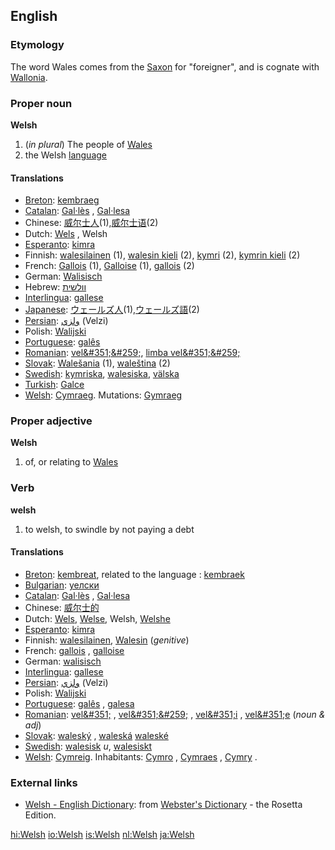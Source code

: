 {{See|welsh}}
==English==

===Etymology===
The word Wales comes from the [[Saxon]] for "foreigner", and is cognate with [[Wallonia]].

===Proper noun===
'''Welsh'''
#(''in plural'') The people of [[Wales]]
# the Welsh [[language]]

====Translations====
*[[Breton]]: [[kembraeg]] {{m}}
*[[Catalan]]: [[Gal·lès]] {{m}}, [[Gal·lesa]] {{f}}
*Chinese: [[威尔士人]](1),[[威尔士语]](2)
*Dutch: [[Wels]] {{n}}, Welsh {{n}}
*[[Esperanto]]: [[kimra]]
*Finnish: [[walesilainen]] (1), [[walesin kieli]] (2), [[kymri]] (2), [[kymrin kieli]] (2)
*French: [[Gallois]] {{m}} (1), [[Galloise]] {{f}} (1), [[gallois]] {{m}} (2)
*German: [[Walisisch]]
*Hebrew: [[וולשית]]
*[[Interlingua]]: [[gallese]]
*[[Japanese]]: [[ウェールズ人]](1),[[ウェールズ語]](2)
*[[Persian]]: [[ولزي]] (Velzi)
*Polish: [[Walijski]]
*[[Portuguese]]: [[galês]] {{m}}
*[[Romanian]]: [[vel&#351;&#259;]], [[limba vel&#351;&#259;]] {{f}}
*[[Slovak]]: [[Walešania]] {{m}} {{p}} (1), [[waleština]] {{f}} (2)
*[[Swedish]]: [[kymriska]], [[walesiska]], [[välska]]
*[[Turkish]]: [[Galce]]
*[[Welsh]]: [[Cymraeg]]. Mutations: [[Gymraeg]]

===Proper adjective===
'''Welsh'''
#of, or relating to [[Wales]]

===Verb===
'''welsh'''
#to welsh, to swindle by not paying a debt

====Translations====
*[[Breton]]: [[kembreat]], related to the language : [[kembraek]]
*[[Bulgarian]]: [[уелски]] {{m}}
*[[Catalan]]: [[Gal·lès]] {{m}}, [[Gal·lesa]] {{f}}
*Chinese: [[威尔士的]]
*Dutch: [[Wels]], [[Welse]], Welsh, [[Welshe]]
*[[Esperanto]]: [[kimra]]
*Finnish: [[walesilainen]], [[Wales#Finnish|Walesin]] (''genitive'')
*French: [[gallois]] {{m}}, [[galloise]] {{f}}
*German: [[walisisch]]
*[[Interlingua]]: [[gallese]]
*[[Persian]]: [[ولزي]] (Velzi)
*Polish: [[Walijski]]
*[[Portuguese]]: [[galês]] {{m}}, [[galesa]] {{f}}
*[[Romanian]]: [[vel&#351;]] {{m}}, [[vel&#351;&#259;]] {{f}}, [[vel&#351;i]] {{m}} {{p}}, [[vel&#351;e]] {{f}} {{p}} (''noun & adj'')
*[[Slovak]]: [[waleský]] {{m}}, [[waleská]] {{f}} [[waleské]] {{n}}
*[[Swedish]]: [[walesisk]] ''u'', [[walesiskt]] {{n}}
*[[Welsh]]: [[Cymreig]]. Inhabitants: [[Cymro]] {{m}}, [[Cymraes]] {{f}}, [[Cymry]] {{p}}.

===External links===
{{interwiktionary|code=cy}}
*[http://www.websters-online-dictionary.org/definition/Welsh-english/ Welsh - English Dictionary]: from [http://www.websters-online-dictionary.org/ Webster's Dictionary] - the Rosetta Edition.

[[hi:Welsh]]
[[io:Welsh]]
[[is:Welsh]]
[[nl:Welsh]]
[[ja:Welsh]]